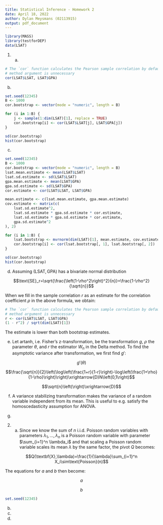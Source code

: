 ```yaml
---
title: Statistical Inference - Homework 2
date: April 18, 2022
author: Dylan Meysmans (02113915)
output: pdf_document
---
```


```r
library(MASS)
library(testforDEP)
data(LSAT)
```

1.  (a)

```r
# The `cor` function calculates the Pearson sample correlation by default, the
# method argument is unnecessary
cor(LSAT$LSAT, LSAT$GPA)
```

(b)

```r
set.seed(12345)
B <- 1000
cor.bootstrap <- vector(mode = "numeric", length = B)

for (i in 1:B) {
    j <- sample(1:dim(LSAT)[1], replace = TRUE)
    cor.bootstrap[i] <- cor(LSAT$LSAT[j], LSAT$GPA[j])
}

sd(cor.bootstrap)
hist(cor.bootstrap)
```

(c)

```r
set.seed(12345)
B <- 1000
cor.bootstrap <- vector(mode = "numeric", length = B)
lsat.mean.estimate <- mean(LSAT$LSAT)
lsat.sd.estimate <- sd(LSAT$LSAT)
gpa.mean.estimate <- mean(LSAT$GPA)
gpa.sd.estimate <- sd(LSAT$GPA)
cor.estimate <- cor(LSAT$LSAT, LSAT$GPA)

mean.estimate <- c(lsat.mean.estimate, gpa.mean.estimate)
cov.estimate <- matrix(c(
    lsat.sd.estimate^2,
    lsat.sd.estimate * gpa.sd.estimate * cor.estimate,
    lsat.sd.estimate * gpa.sd.estimate * cor.estimate,
    gpa.sd.estimate^2
), 2)

for (i in 1:B) {
    lsat.bootstrap <- mvrnorm(dim(LSAT)[1], mean.estimate, cov.estimate)
    cor.bootstrap[i] <- cor(lsat.bootstrap[, 1], lsat.bootstrap[, 2])
}

sd(cor.bootstrap)
hist(cor.bootstrap)
```

(d) Assuming $\left(\text{LSAT},\text{GPA}\right)$ has a bivariate normal distribution

$$\text{SE}_r=\sqrt{\frac{\left(1-\rho^2\right)^2}{n}}=\frac{1-\rho^2}{\sqrt{n}}$$

When we fill in the sample correlation $r$ as an estimate for the correlation coefficient $\rho$ in the above formula, we obtain:

```r
# The `cor` function calculates the Pearson sample correlation by default, the
# method argument is unnecessary
r <- cor(LSAT$LSAT, LSAT$GPA)
(1 - r^2) / sqrt(dim(LSAT)[1])
```

The estimate is lower than both bootstrap estimates.

(e) Let $\text{artanh}$, i.e. Fisher's z-transformation, be the transformation $g$, $\rho$ the parameter $\theta$, and $r$ the estimator $W_n$ in the Delta method. To find the asymptotic variance after transformation, we first find $g'$:

$$g'(\theta)$$

$$\frac{\sqrt{n}}{2}\left(\log\left(\frac{1+r}{1-r}\right)-\log\left(\frac{1+\rho}{1-\rho}\right)\right)\xrightarrow{D}N\left(0,1\right)$$

$$\sqrt{n}\left(\right)\xrightarrow{D}$$

(f) A variance stabilizing transformation makes the variance of a random variable independent from its mean. This is useful to e.g. satisfy the homoscedasticity assumption for ANOVA.

(g)

2.  (a) Since we know the sum of $n$ i.i.d. Poisson random variables with parameters $\lambda_1,\ldots,\lambda_n$ is a Poisson random variable with parameter $\sum_{i=1}^n \lambda_i$ and that scaling a Poisson random variable scales its mean $\lambda$ by the same factor, the pivot $Q$ becomes:

$$Q(\textbf{X},\lambda)=\frac{1}{\lambda}\sum_{i=1}^n X_i\sim\text{Poisson}(n)$$

The equations for $a$ and $b$ then become:

$$a$$

$$b$$

```r
set.seed(12345)

```

(b)
(c)
(d)